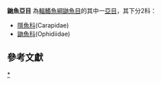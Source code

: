 {{Automatic taxobox
| image = Ophidion barbatum Sardinia.JPG
| image_caption = ''Ophidion barbatum''
| image2 = EncheliophBoraborensorangkucing.jpg
| image2_caption = ''Encheliophis boraborensis''
| taxon = Ophidioidei
| authority = [[Samuel_Garman|Garman]], 1899<ref name = Zootaxa>{{cite journal | author1 = Richard van der Laan | author2 = William N. Eschmeyer | author3 = Ronald Fricke | last-author-amp = yes |year=2014 | title = Family-group names of recent fishes | url = https://biotaxa.org/Zootaxa/article/view/zootaxa.3882.1.1/10480 | journal = Zootaxa | volume = 3882 | issue =2 | pages = 1–230}}</ref>
}}

'''鼬魚亞目''' 為[[輻鰭魚綱|輻鰭魚綱]][[鼬魚目|鼬魚目]]的其中一[[亞目|亞目]]，其下分2科：
*[[隱魚科|隱魚科]](Carapidae)
*[[鼬魚科|鼬魚科]](Ophidiidae)

==參考文獻==
{{reflist}}
{{Taxonbar|from=Q11180091}}

[[Category:鼬魚亞目|*]]